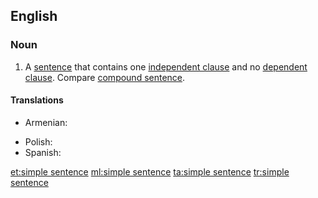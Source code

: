==English==

===Noun===
{{en-noun}}

# {{context|grammar|lang=en}} A [[sentence]] that contains one [[independent clause]] and no [[dependent clause]]. Compare [[compound sentence]].

====Translations====
{{trans-top|sentence containing one independent clause and no dependent clause}}
* Armenian: {{t-|hy|պարզ նախադասություն|tr=parz naxadasut’yun}}
{{trans-mid}}
* Polish: {{t|pl|zdanie pojedyncze|n}}
* Spanish: {{t+|es|oración simple|f}}
{{trans-bottom}}

[[et:simple sentence]]
[[ml:simple sentence]]
[[ta:simple sentence]]
[[tr:simple sentence]]